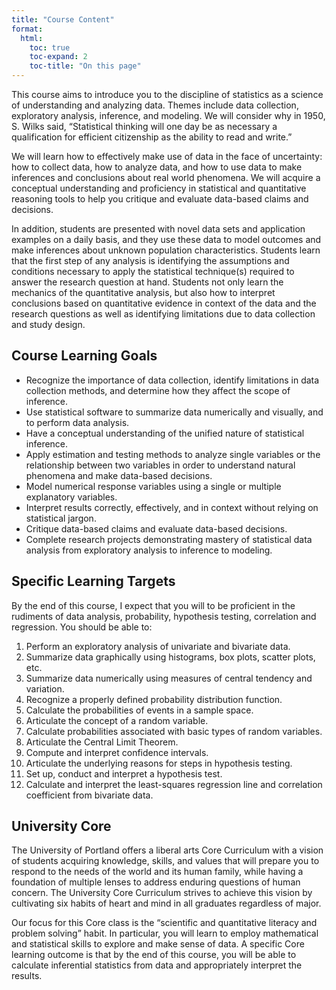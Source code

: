 ```yaml
---
title: "Course Content"
format:
  html: 
    toc: true
    toc-expand: 2
    toc-title: "On this page"
---
```


This course aims to introduce you to the discipline of statistics as a science of understanding and analyzing data. Themes include data collection, exploratory analysis, inference, and modeling. We will consider why in 1950, S. Wilks said, "Statistical thinking will one day be as necessary a qualification for efficient citizenship as the ability to read and write."

We will learn how to effectively make use of data in the face of uncertainty: how to collect data, how to analyze data, and how to use data to make inferences and conclusions about real world phenomena. We will acquire a conceptual understanding and proficiency in statistical and quantitative reasoning tools to help you critique and evaluate data-based claims and decisions.

In addition, students are presented with novel data sets and application examples on a daily basis, and they use these data to model outcomes and make inferences about unknown population characteristics. Students learn that the first step of any analysis is identifying the assumptions and conditions necessary to apply the statistical technique(s) required to answer the research question at hand. Students not only learn the mechanics of the quantitative analysis, but also how to interpret conclusions based on quantitative evidence in context of the data and the research questions as well as identifying limitations due to data collection and study design.

## Course Learning Goals

-   Recognize the importance of data collection, identify limitations in data collection methods, and determine how they affect the scope of inference.
-   Use statistical software to summarize data numerically and visually, and to perform data analysis.
-   Have a conceptual understanding of the unified nature of statistical inference.
-   Apply estimation and testing methods to analyze single variables or the relationship between two variables in order to understand natural phenomena and make data-based decisions.
-   Model numerical response variables using a single or multiple explanatory variables.
-   Interpret results correctly, effectively, and in context without relying on statistical jargon.
-   Critique data-based claims and evaluate data-based decisions.
-   Complete research projects demonstrating mastery of statistical data analysis from exploratory analysis to inference to modeling.

## Specific Learning Targets

By the end of this course, I expect that you will to be proficient in the rudiments of data analysis, probability, hypothesis testing, correlation and regression. You should be able to:

1.  Perform an exploratory analysis of univariate and bivariate data.
2.  Summarize data graphically using histograms, box plots, scatter plots, etc.
3.  Summarize data numerically using measures of central tendency and variation.
4.  Recognize a properly defined probability distribution function.
5.  Calculate the probabilities of events in a sample space.
6.  Articulate the concept of a random variable.
7.  Calculate probabilities associated with basic types of random variables.
8.  Articulate the Central Limit Theorem.
9.  Compute and interpret confidence intervals.
10. Articulate the underlying reasons for steps in hypothesis testing.
11. Set up, conduct and interpret a hypothesis test.
12. Calculate and interpret the least-squares regression line and correlation coefficient from bivariate data.

## University Core

The University of Portland offers a liberal arts Core Curriculum with a vision of students acquiring knowledge, skills, and values that will prepare you to respond to the needs of the world and its human family, while having a foundation of multiple lenses to address enduring questions of human concern. The University Core Curriculum strives to achieve this vision by cultivating six habits of heart and mind in all graduates regardless of major.

Our focus for this Core class is the “scientific and quantitative literacy and problem solving” habit. In particular, you will learn to employ mathematical and statistical skills to explore and make sense of data. A specific Core learning outcome is that by the end of this course, you will be able to calculate inferential statistics from data and appropriately interpret the results.
